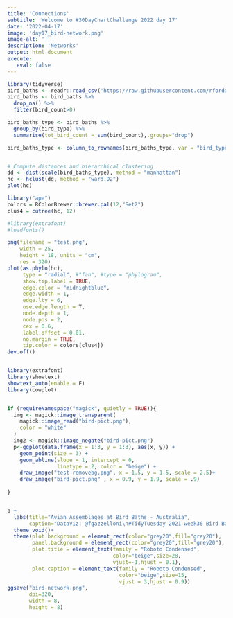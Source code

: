 ```yaml
---
title: 'Connections'
subtitle: 'Welcome to #30DayChartChallenge 2022 day 17'
date: '2022-04-17'
image: 'day17_bird-network.png'
image-alt: ''
description: 'Networks'
output: html_document
execute: 
   eval: false
---
```




```r

library(tidyverse)
bird_baths <- readr::read_csv('https://raw.githubusercontent.com/rfordatascience/tidytuesday/master/data/2021/2021-08-31/bird_baths.csv')
bird_baths <- bird_baths %>%
  drop_na() %>%
  filter(bird_count>0)

bird_baths_type <- bird_baths %>% 
  group_by(bird_type) %>%
  summarise(tot_bird_count = sum(bird_count),.groups="drop") 

bird_baths_type <- column_to_rownames(bird_baths_type, var = "bird_type")


# Compute distances and hierarchical clustering
dd <- dist(scale(bird_baths_type), method = "manhattan")
hc <- hclust(dd, method = "ward.D2")
plot(hc)

library("ape")
colors = RColorBrewer::brewer.pal(12,"Set2")
clus4 = cutree(hc, 12)

#library(extrafont)
#loadfonts()

png(filename = "test.png",  
    width = 25, 
    height = 18, units = "cm", 
    res = 320)
plot(as.phylo(hc), 
     type = "radial", #"fan", #type = "phylogram", 
     show.tip.label = TRUE,
     edge.color = "midnightblue", 
     edge.width = 1, 
     edge.lty = 6,
     use.edge.length = T,
     node.depth = 1,
     node.pos = 2,
     cex = 0.6, 
     label.offset = 0.01,
     no.margin = TRUE,
     tip.color = colors[clus4])
dev.off()


library(extrafont)
library(showtext)
showtext_auto(enable = F)
library(cowplot)


if (requireNamespace("magick", quietly = TRUE)){
  img <- magick::image_transparent(
    magick::image_read("bird-pict.png"),
    color = "white"
  )
  img2 <- magick::image_negate("bird-pict.png")
  p<-ggplot(data.frame(x = 1:3, y = 1:3), aes(x, y)) +
    geom_point(size = 3) +
    geom_abline(slope = 1, intercept = 0, 
                linetype = 2, color = "beige") +
    draw_image("test-removebg.png", x = 1.5, y = 1.5, scale = 2.5)+
    draw_image("bird-pict.png" , x = 0.9, y = 1.9, scale = .9) 
    
}


p +
  labs(title="Avian Assemblages at Bird Baths - Australia",
       caption="DataViz: @fgazzelloni\n#TidyTuesday 2021 week36 Bird Baths\n#30DayChartChallenge 2022 #day17 - Connections")+
  theme_void()+
  theme(plot.background = element_rect(color="grey20",fill="grey20"),
        panel.background = element_rect(color="grey20",fill="grey20"),
        plot.title = element_text(family = "Roboto Condensed",
                                  color="beige",size=28,
                                  vjust=-1,hjust = 0.1),
        plot.caption = element_text(family = "Roboto Condensed",
                                    color="beige",size=15,
                                    vjust = 3,hjust = 0.9))
ggsave("bird-network.png",
       dpi=320,
       width = 8,
       height = 8)

```


